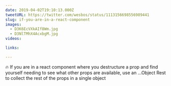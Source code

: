 ```yaml
---
date: 2019-04-02T19:10:13.000Z
tweetURL: https://twitter.com/wesbos/status/1113156698556989441
slug: if-you-are-in-a-react-component
images:
  - D3K6EcVXkAIf8Wm.jpg
  - D3NlTMhX4AcxbgM.jpg
videos:

links:

---
```

🔥 If you are in a react component where you destructure a prop and find yourself needing to see what other props are available, use an ...Object Rest to collect the rest of the props in a single object
